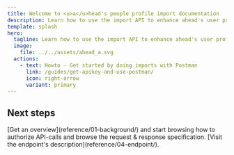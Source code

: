```yaml
---
title: Welcome to <u>a</u>head's people profile import documentation
description: Learn how to use the import API to enhance ahead's user profiles.
template: splash
hero:
  tagline: Learn how to use the import API to enhance ahead's user profiles
  image:
    file: ../../assets/ahead_a.svg
  actions:
    - text: Howto - Get started by doing imports with Postman
      link: /guides/get-apikey-and-use-postman/
      icon: right-arrow
      variant: primary
---
```



## Next steps

<CardGrid>
	<Card title="Get an overview" icon="rocket">
		[Get an overview](reference/01-background/) and start browsing how to authorize API-calls and browse the request & response specification.
	</Card>
	<Card title="Jump into the Endpoint specification" icon="puzzle">
		[Visit the endpoint's description](reference/04-endpoint/).
	</Card>
</CardGrid>
